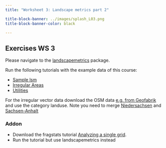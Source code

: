 ```yaml
---
title: "Worksheet 3: Landscape metrics part 2"

title-block-banner: ../images/splash_L03.png
title-block-banner-color: black

---
```


## Exercises WS 3


Please navigate to the [landscapemetrics](https://r-spatialecology.github.io/landscapemetrics/index.html) package.

Run the following tutorials with the example data of this course:

::: {.callout-tip appearance="minimal"}
-   [Sample lsm](https://r-spatialecology.github.io/landscapemetrics/articles/guide_sample_lsm.html)
-   [Irregular Areas](https://r-spatialecology.github.io/landscapemetrics/articles/irregular_areas.html)
-   [Utilities](https://r-spatialecology.github.io/landscapemetrics/articles/utility.html)
:::

For the irregular vector data download the OSM data [e.g. from Geofabrik](https://download.geofabrik.de/) and use the category landuse. Note you need to merge [Niedersachsen](https://download.geofabrik.de/europe/germany/niedersachsen.html) and [Sachsen-Anhalt](https://download.geofabrik.de/europe/germany/sachsen-anhalt.html)


### Addon
::: {.callout-tip appearance="minimal"}


- Download the fragstats tutorial [Analyzing a single grid](https://www.fragstats.org/download/Tutorial_2.zip).
- Run the tutorial but use landscapemetrics instead

:::
